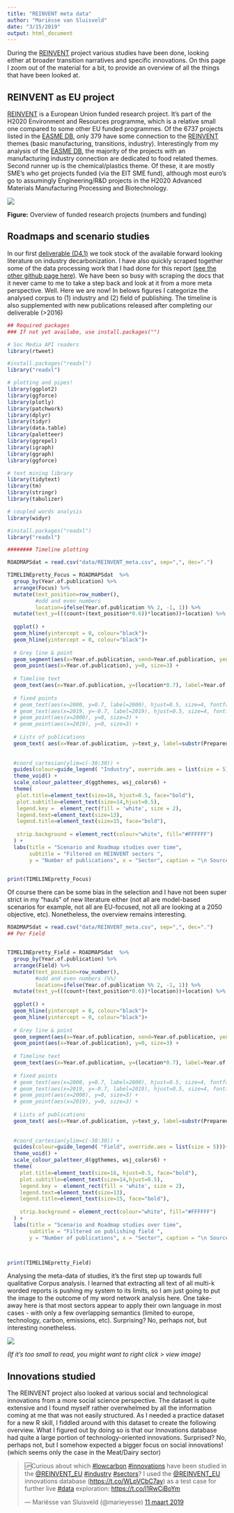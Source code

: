 ```yaml
---
title: "REINVENT meta data"
author: "Mariësse van Sluisveld"
date: "3/15/2019"
output: html_document
---
```


During the [REINVENT](http://www.reinvent-project.eu) project various studies have been done, looking either at broader transition narratives and specific innovations. On this page I zoom out of the material for a bit, to provide an overview of all the things that have been looked at.

## REINVENT as EU project

[REINVENT](http://www.reinvent-project.eu) is a European Union funded research project. It's part of the H2020 Environment and Resources programme, which is a relative small one compared to some other EU funded programmes. Of the 6737 projects listed in the [EASME DB](https://sc5.easme-web.eu/), only 379 have some connection to the [REINVENT](http://www.reinvent-project.eu) themes (basic manufacturing, transitions, industry). Interestingly from my analysis of the [EASME DB](https://sc5.easme-web.eu/), the majority of the projects with an manufacturing industry connection are dedicated to food related themes. Second runner up is the chemical/plastics theme. Of these, it are mostly SME's who get projects funded (via the EIT SME fund),  although most euro's go to assumingly Engineering/R&D projects in the H2020 Advanced Materials Manufacturing Processing and Biotechnology. 


![](img/EASME_EU_programmes_count_funding.gif) 

**Figure:** Overview of funded research projects (numbers and funding)


## Roadmaps and scenario studies
In our first [deliverable (D4.1)](https://static1.squarespace.com/static/59f0cb986957da5faf64971e/t/5a968cd7652deaeda0a2a62a/1519815901936/D4.1+Existing+visions+and+scenarios.pdf) we took stock of the available forward looking literature on industry decarbonization. I have also quickly scraped together some of the data processing work that I had done for this report [(see the other github page here)](https://marieyesse.github.io/IAM_dashboard.html). We have been so busy with scraping the docs that it never came to me to take a step back and look at it from a more meta perspective. Well. Here we are now! In belows figures I categorize the analysed corpus to (1) industry and (2) field of publishing. The timeline is also supplemented with new publications released after completing our deliverable (>2016)

```r


## Required packages
### If not yet availabe, use install.packages("")

# Soc Media API readers
library(rtweet)

#install.packages("readxl")
library("readxl")

# plotting and pipes!
library(ggplot2) 
library(ggforce)
library(plotly)
library(patchwork)
library(dplyr)
library(tidyr) 
library(data.table)
library(paletteer) 
library(ggrepel)
library(igraph)
library(ggraph)
library(ggforce)

# text mining library
library(tidytext)
library(tm)   
library(stringr)
library(tabulizer)

# coupled words analysis
library(widyr)

#install.packages("readxl")
library("readxl")

######## Timeline plotting

ROADMAPSdat = read.csv("data/REINVENT_meta.csv", sep=",", dec=".")

TIMELINEpretty_Focus = ROADMAPSdat  %>%
  group_by(Year.of.publication) %>%
  arrange(Focus) %>% 
  mutate(text_position=row_number(),
         #odd and even numbers
         location=ifelse(Year.of.publication %% 2, -1, 1)) %>%
  mutate(text_y=(((count+(text_position*0.6))*location))+location) %>%
  
  ggplot() +
  geom_hline(yintercept = 0, colour="black")+
  geom_hline(yintercept = 0, colour="black")+
  
  # Grey line & point
  geom_segment(aes(x=Year.of.publication, xend=Year.of.publication, yend=location*2), y=0, colour="grey80") +
  geom_point(aes(x=Year.of.publication), y=0, size=3) +
  
  # Timeline text
  geom_text(aes(x=Year.of.publication, y=(location*0.7), label=Year.of.publication), hjust=0.5, size=4, fontface="bold") +
  
  # fixed points
  # geom_text(aes(x=2000, y=0.7, label=2000), hjust=0.5, size=4, fontface="bold") +
  # geom_text(aes(x=2019, y=-0.7, label=2019), hjust=0.5, size=4, fontface="bold") +
  # geom_point(aes(x=2000), y=0, size=3) +
  # geom_point(aes(x=2019), y=0, size=3) +
  
  # Lists of publications
  geom_text( aes(x=Year.of.publication, y=text_y, label=substr(Prepared.by, 1, 10), colour=Focus), hjust=0.5, size=3, fontface="bold") +
  
  
  #coord_cartesian(ylim=c(-30:30)) +
  guides(colour=guide_legend( "Industry", override.aes = list(size = 5)))+
  theme_void() +
  scale_colour_paletteer_d(ggthemes, wsj_colors6) +
  theme(
   plot.title=element_text(size=16, hjust=0.5, face="bold"),
   plot.subtitle=element_text(size=14,hjust=0.5),
   legend.key =  element_rect(fill = 'white', size = 2),
   legend.text=element_text(size=13),
   legend.title=element_text(size=15, face="bold"),
   
   strip.background = element_rect(colour="white", fill="#FFFFFF")
  ) +
  labs(title = "Scenario and Roadmap studies over time",
       subtitle = "Filtered on REINVENT sectors ",
       y = "Number of publications", x = "Sector", caption = "\n Source: marieyesse.github.io") 


print(TIMELINEpretty_Focus)
```

Of course there can be some bias in the selection and I have not been super strict in my "hauls" of new literature either (not all are model-based scenarios for example, not all are EU-focused, not all are looking at a 2050 objective, etc). Nonetheless, the overview remains interesting.

```r

ROADMAPSdat = read.csv("data/REINVENT_meta.csv", sep=",", dec=".")
## Per Field


TIMELINEpretty_Field = ROADMAPSdat  %>%
  group_by(Year.of.publication) %>%
  arrange(Field) %>% 
  mutate(text_position=row_number(),
         #odd and even numbers (%%)
         location=ifelse(Year.of.publication %% 2, -1, 1)) %>%
  mutate(text_y=(((count+(text_position*0.6))*location))+location) %>%
  
  ggplot() +
  geom_hline(yintercept = 0, colour="black")+
  geom_hline(yintercept = 0, colour="black")+
  
  # Grey line & point
  geom_segment(aes(x=Year.of.publication, xend=Year.of.publication, yend=location*2), y=0, colour="grey80") +
  geom_point(aes(x=Year.of.publication), y=0, size=3) +
  
  # Timeline text
  geom_text(aes(x=Year.of.publication, y=(location*0.7), label=Year.of.publication), hjust=0.5, size=4, fontface="bold") +
  
  # fixed points
  # geom_text(aes(x=2000, y=0.7, label=2000), hjust=0.5, size=4, fontface="bold") +
  # geom_text(aes(x=2019, y=-0.7, label=2019), hjust=0.5, size=4, fontface="bold") +
  # geom_point(aes(x=2000), y=0, size=3) +
  # geom_point(aes(x=2019), y=0, size=3) +
  
  # Lists of publications
  geom_text( aes(x=Year.of.publication, y=text_y, label=substr(Prepared.by, 1, 10), colour=Field), hjust=0.5, size=3, fontface="bold") +
  
  
  #coord_cartesian(ylim=c(-30:30)) +
  guides(colour=guide_legend( "Field", override.aes = list(size = 5)))+
  theme_void() +
  scale_colour_paletteer_d(ggthemes, wsj_colors6) +
  theme(
    plot.title=element_text(size=16, hjust=0.5, face="bold"),
    plot.subtitle=element_text(size=14,hjust=0.5),
    legend.key =  element_rect(fill = 'white', size = 2),
    legend.text=element_text(size=13),
    legend.title=element_text(size=15, face="bold"),
    
    strip.background = element_rect(colour="white", fill="#FFFFFF")
  ) +
  labs(title = "Scenario and Roadmap studies over time",
       subtitle = "Filtered on publishing field ",
       y = "Number of publications", x = "Sector", caption = "\n Source: marieyesse.github.io") 



print(TIMELINEpretty_Field)
```

Analysing the meta-data of studies, it's the first step up towards full qualitative Corpus analysis. I learned that extracting all text of all multi-k worded reports is pushing my system to its limits, so I am just going to put the image to the outcome of my word network analysis here. One take-away here is that most sectors appear to apply their own language in most cases - with only a few overlapping semantics (limited to europe, technology, carbon, emissions, etc). Surprising? No, perhaps not, but interesting nonetheless. 

![](img/Word_Network_PDFCorpus_roadmaps_.png) 

*(If it's too small to read, you might want to right click > view image)*



## Innovations studied

The REINVENT project also looked at various social and technological innovations from a more social science perspective. The dataset is quite extensive and I found myself rather overwhelmed by all the information coming at me that was not easily structured.  As I needed a practice dataset for a new R skill, I fiddled around with this dataset to create the following overview. What I figured out by doing so is that our Innovations database had quite a large portion of technology-oriented innovations. Surprised? No, perhaps not, but I somehow expected a bigger focus on social innovations! (which seems only the case in the Meat/Dairy sector)

<blockquote class="twitter-tweet" data-lang="nl"><p lang="en" dir="ltr">🆙Curious about which <a href="https://twitter.com/hashtag/lowcarbon?src=hash&amp;ref_src=twsrc%5Etfw">#lowcarbon</a> <a href="https://twitter.com/hashtag/innovations?src=hash&amp;ref_src=twsrc%5Etfw">#innovations</a> have been studied in the <a href="https://twitter.com/REINVENT_EU?ref_src=twsrc%5Etfw">@REINVENT_EU</a> <a href="https://twitter.com/hashtag/industry?src=hash&amp;ref_src=twsrc%5Etfw">#industry</a> <a href="https://twitter.com/hashtag/sectors?src=hash&amp;ref_src=twsrc%5Etfw">#sectors</a>? I used the <a href="https://twitter.com/REINVENT_EU?ref_src=twsrc%5Etfw">@REINVENT_EU</a> innovations database (<a href="https://t.co/WLpVCbC7ay">https://t.co/WLpVCbC7ay</a>) as a test case for further live <a href="https://twitter.com/hashtag/data?src=hash&amp;ref_src=twsrc%5Etfw">#data</a> exploration: <a href="https://t.co/l1RwCiBoYm">https://t.co/l1RwCiBoYm</a></p>&mdash; Mariësse van Sluisveld (@marieyesse) <a href="https://twitter.com/marieyesse/status/1105027480086347777?ref_src=twsrc%5Etfw">11 maart 2019</a></blockquote>
<script async src="https://platform.twitter.com/widgets.js" charset="utf-8"></script>
